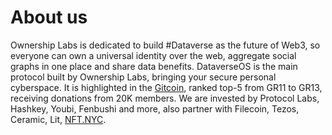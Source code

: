 # About us

Ownership Labs is dedicated to build #Dataverse as the future of Web3, so everyone can own a universal identity over the web, aggregate social graphs in one place and share data benefits. DataverseOS is the main protocol built by Ownership Labs, bringing your secure personal cyberspace. It is highlighted in the [Gitcoin](https://bounties.gitcoin.co/grants/3531/dataverse-your-secure-personal-space-in-web3), ranked top-5 from GR11 to GR13, receiving donations from 20K members. We are invested by Protocol Labs, Hashkey, Youbi, Fenbushi and more, also partner with Filecoin, Tezos, Ceramic, Lit, [NFT.NYC](https://www.nft.nyc/).
